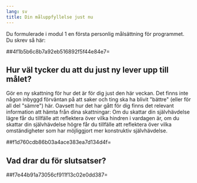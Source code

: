 ```yaml
---
lang: sv
title: Din måluppfyllelse just nu
---
```


Du formulerade i modul 1 en första personlig målsättning för programmet.
Du skrev så här:

##4f1b5b6c8b7a92eb516892f5f44e84e7=

## Hur väl tycker du att du just ny lever upp till målet?

Gör en ny skattning för hur det är för dig just den här veckan. Det
finns inte någon inbyggd förväntan på att saker och ting ska ha blivit
\"bättre\" (eller för all del \"sämre\") här. Oavsett hur det har gått
för dig finns det relevant information att hämta från dina skattningar:
Om du skattar din självhävdelse lägre får du tillfälle att reflektera
över vilka hindren i vardagen är, om du skattar din självhävdelse högre
får du tillfälle att reflektera över vilka omständigheter som har
möjliggjort mer konstruktiv självhävdelse.

##f1d760cdb86b03a4ace383ea7d134d4f=

## Vad drar du för slutsatser?

##f7e44b91a73056cf911f13c02e0dd387=
